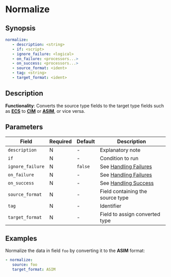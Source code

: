# Normalize

## Synopsis
```yaml
normalize:
   - description: <string>
   - if: <script>
   - ignore_failure: <logical>
   - on_failure: <processors...>
   - on_success: <processors...>
   - source_format: <ident>
   - tag: <string>
   - target_format: <ident>
```

## Description

**Functionality**: Converts the source type fields to the target type fields such as [**ECS**](/docs/appendix/log-types/ecs.mdx) to [**CIM**](/docs/appendix/log-types/cim.mdx) or [**ASIM**](/docs/appendix/log-types/asim.mdx), or vice versa.

## Parameters

|Field|Required|Default|Description|
|---|---|---|---|
|`description`|N|-|Explanatory note|
|`if`|N|-|Condition to run|
|`ignore_failure`|N|`false`|See [Handling Failures](../handling-failures.mdx)|
|`on_failure`|N|-|See [Handling Failures](../handling-failures.mdx)|
|`on_success`|N|-|See [Handling Success](../handling-success.mdx)|
|`source_format`|N|-|Field containing the source type|
|`tag`|N|-|Identifier|
|`target_format`|N|-|Field to assign converted type|

## Examples

Normalize the data in field `foo` by converting it to the **ASIM** format:

```yaml
- normalize:
   source: foo
   target_format: ASIM
```
